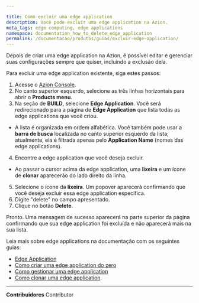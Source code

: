 ```yaml
---

title: Como excluir uma edge application
description: Você pode excluir uma edge application na Azion.
meta_tags: edge computing, edge applications
namespace: documentation_how_to_delete_edge_application
permalink: /documentacao/produtos/guias/excluir-edge-application/
---
```


Depois de criar uma edge application na Azion, é possível editar e gerenciar suas configurações sempre que quiser, incluindo a exclusão dela.

Para excluir uma edge application existente, siga estes passos:

1. Acesse o [Azion Console](https://console.azion.com/).
2. No canto superior esquerdo, selecione as três linhas horizontais para abrir o **Products menu**.
3. Na seção de **BUILD**, selecione **Edge Application**. Você será redirecionado para a página de **Edge Application** que lista todas as edge applications que você criou.
- A lista é organizada em ordem alfabética. Você também pode usar a **barra de busca** localizada no canto superior esquerdo da lista; atualmente, ela é filtrada apenas pelo **Application Name** (nomes das edge applications).
4. Encontre a edge application que você deseja excluir.
- Ao passar o cursor acima da edge application, uma **lixeira** e um ícone de **clonar** aparecerão do lado direito da linha.
5. Selecione o ícone da **lixeira**. Um popover aparecerá confirmando que você deseja excluir essa edge application específica.
6. Digite "delete" no campo apresentado.
7. Clique no botão **Delete**.

Pronto. Uma mensagem de sucesso aparecerá na parte superior da página confirmando que sua edge application foi excluída e não aparecerá mais na sua lista.

Leia mais sobre edge applications na documentação com os seguintes guias:

- [Edge Application](/pt-br/documentacao/produtos/build/edge-application/)
- [Como criar uma edge application do zero](/pt-br/documentacao/produtos/ponto-de-partida/#build-edge-app)
- [Como gestionar uma edge application](/pt-br/documentacao/produtos/ponto-de-partida/#settings-app)
- [Como clonar uma edge application](/pt-br/documentacao/produtos/guias/clonar-edge-application/).




---


**Contribuidores** <ContributorList>Contributor</ContributorList>
